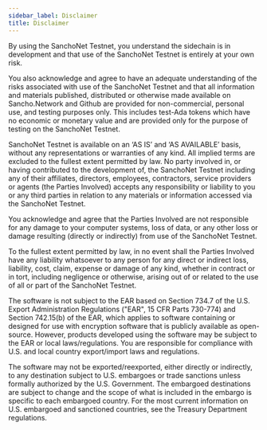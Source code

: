 ```yaml
---
sidebar_label: Disclaimer
title: Disclaimer
---
```


By using the SanchoNet Testnet, you understand the sidechain is in development and that use of the SanchoNet Testnet is entirely at your own risk. 

You also acknowledge and agree to have an adequate understanding of the risks associated with use of the SanchoNet Testnet and that all information and materials 
published, distributed or otherwise made available on Sancho.Network and Github are provided for non-commercial, personal use, and testing purposes only. This includes test-Ada 
tokens which have no economic or monetary value and are provided only for the purpose of testing on the SanchoNet Testnet.

SanchoNet Testnet is available on an ‘AS IS’ and ‘AS AVAILABLE’ basis, without any representations or warranties of any kind. All implied terms are excluded to the fullest extent
permitted by law. No party involved in, or having contributed to the development of, the SanchoNet Testnet including any of their affiliates, directors, employees, contractors, service 
providers or agents (the Parties Involved) accepts any responsibility or liability to you or any third parties in relation to any materials or information accessed via the SanchoNet Testnet. 

You acknowledge and agree that the Parties Involved are not responsible for any damage to your computer systems, loss of data, or any other loss or damage resulting (directly or indirectly) 
from use of the SanchoNet Testnet.

To the fullest extent permitted by law, in no event shall the Parties Involved have any liability whatsoever to any person for any direct or indirect loss, liability, cost, claim, expense or 
damage of any kind, whether in contract or in tort, including negligence or otherwise, arising out of or related to the use of all or part of the SanchoNet Testnet.

The software is not subject to the EAR based on Section 734.7 of the U.S. Export Administration Regulations ("EAR", 15 CFR Parts 730-774) and Section 742.15(b) of the EAR, which applies to 
software containing or designed for use with encryption software that is publicly available as open-source. However, products developed using the software may be subject to the EAR or local laws/regulations. 
You are responsible for compliance with U.S. and local country export/import laws and regulations.

The software may not be exported/reexported, either directly or indirectly, to any destination subject to U.S. embargoes or trade sanctions unless formally authorized by the U.S. Government. 
The embargoed destinations are subject to change and the scope of what is included in the embargo is specific to each embargoed country. For the most current information on U.S. embargoed and sanctioned 
countries, see the Treasury Department regulations.
